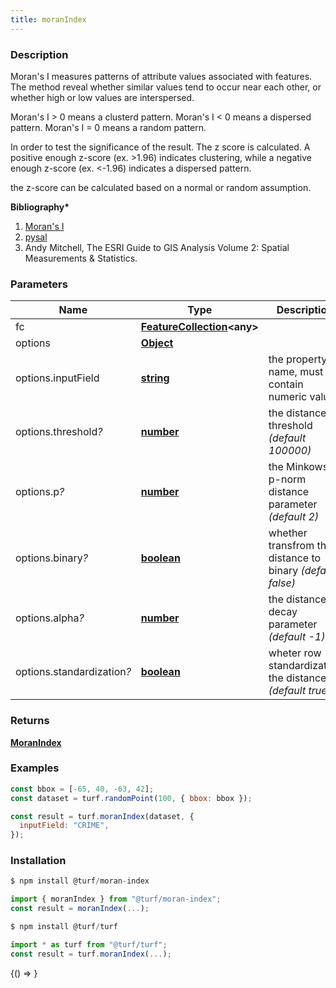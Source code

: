 ```yaml
---
title: moranIndex
---
```



### Description

Moran's I measures patterns of attribute values associated with features.
The method reveal whether similar values tend to occur near each other,
or whether high or low values are interspersed.

Moran's I &gt; 0 means a clusterd pattern.
Moran's I &lt; 0 means a dispersed pattern.
Moran's I = 0 means a random pattern.

In order to test the significance of the result. The z score is calculated.
A positive enough z-score (ex. &gt;1.96) indicates clustering,
while a negative enough z-score (ex. &lt;-1.96) indicates a dispersed pattern.

the z-score can be calculated based on a normal or random assumption.

**Bibliography\***

1. [Moran's I](https://en.wikipedia.org/wiki/Moran%27s_I)
1. [pysal](http://pysal.readthedocs.io/en/latest/index.html)
1. Andy Mitchell, The ESRI Guide to GIS Analysis Volume 2: Spatial Measurements & Statistics.

### Parameters

| Name                            | Type                                                                                              | Description                                                |
| ------------------------------- | ------------------------------------------------------------------------------------------------- | ---------------------------------------------------------- |
| fc                              | **[FeatureCollection](https://tools.ietf.org/html/rfc7946#section-3.3)&lt;any&gt;**               |                                                            |
| options                         | **[Object](https://developer.mozilla.org/docs/Web/JavaScript/Reference/Global_Objects/Object)**   |                                                            |
| options.inputField              | **[string](https://developer.mozilla.org/docs/Web/JavaScript/Reference/Global_Objects/String)**   | the property name, must contain numeric values             |
| options.threshold<i>?</i>       | **[number](https://developer.mozilla.org/docs/Web/JavaScript/Reference/Global_Objects/Number)**   | the distance threshold _(default 100000)_                  |
| options.p<i>?</i>               | **[number](https://developer.mozilla.org/docs/Web/JavaScript/Reference/Global_Objects/Number)**   | the Minkowski p-norm distance parameter _(default 2)_      |
| options.binary<i>?</i>          | **[boolean](https://developer.mozilla.org/docs/Web/JavaScript/Reference/Global_Objects/Boolean)** | whether transfrom the distance to binary _(default false)_ |
| options.alpha<i>?</i>           | **[number](https://developer.mozilla.org/docs/Web/JavaScript/Reference/Global_Objects/Number)**   | the distance decay parameter _(default -1)_                |
| options.standardization<i>?</i> | **[boolean](https://developer.mozilla.org/docs/Web/JavaScript/Reference/Global_Objects/Boolean)** | wheter row standardization the distance _(default true)_   |

### Returns

**[MoranIndex](docs/api/types/MoranIndex.mdx)**

### Examples

```javascript
const bbox = [-65, 40, -63, 42];
const dataset = turf.randomPoint(100, { bbox: bbox });

const result = turf.moranIndex(dataset, {
  inputField: "CRIME",
});
```

### Installation

```javascript
$ npm install @turf/moran-index

import { moranIndex } from "@turf/moran-index";
const result = moranIndex(...);
```

```javascript
$ npm install @turf/turf

import * as turf from "@turf/turf";
const result = turf.moranIndex(...);
```

<!-- Expose turf as global var for experimenting in the browser console -->

<BrowserOnly>{() => <WindowTurfGlobal turf={turf} />}</BrowserOnly>
